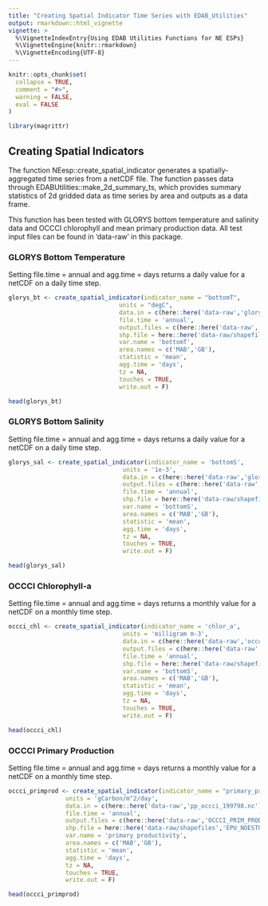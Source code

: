 ```yaml
---
title: "Creating Spatial Indicator Time Series with EDAB_Utilities"
output: rmarkdown::html_vignette
vignette: >
  %\VignetteIndexEntry{Using EDAB Utilities Functions for NE ESPs}
  %\VignetteEngine{knitr::rmarkdown}
  %\VignetteEncoding{UTF-8}
---
```


```r
knitr::opts_chunk$set(
  collapse = TRUE,
  comment = "#>",
  warning = FALSE,
  eval = FALSE
)

library(magrittr)
```

## Creating Spatial Indicators 

The function NEesp::create_spatial_indicator generates a spatially-aggregated time series from a netCDF file. The function passes data through EDABUtilities::make_2d_summary_ts, which provides summary statistics of 2d gridded data as time series by area and outputs as a data frame. 

This function has been tested with GLORYS bottom temperature and salinity data and OCCCI chlorophyll and mean primary production data. All test input files can be found in 'data-raw' in this package. 

### GLORYS Bottom Temperature

Setting file.time = annual and agg.time = days returns a daily value for a netCDF on a daily time step. 
```r
glorys_bt <- create_spatial_indicator(indicator_name = "bottomT", 
                               units = "degC",
                               data.in = c(here::here('data-raw','glorys_bottomT.nc')),
                               file.time = 'annual',
                               output.files = c(here::here('data-raw','GLORYS_monthly_bottomT.nc')),
                               shp.file = here::here('data-raw/shapefiles','EPU_NOESTUARIES.shp'),
                               var.name = 'bottomT',
                               area.names = c('MAB','GB'),
                               statistic = 'mean',
                               agg.time = 'days',
                               tz = NA,
                               touches = TRUE,
                               write.out = F)

head(glorys_bt)
```

### GLORYS Bottom Salinity

Setting file.time = annual and agg.time = days returns a daily value for a netCDF on a daily time step.
```r
glorys_sal <- create_spatial_indicator(indicator_name = 'bottomS',
                                units = '1e-3',
                                data.in = c(here::here('data-raw','glorys_bottomS.nc')),
                                output.files = c(here::here('data-raw','GLORYS_daily_bottomS.nc')),
                                file.time = 'annual',
                                shp.file = here::here('data-raw/shapefiles','EPU_NOESTUARIES.shp'),
                                var.name = 'bottomS',
                                area.names = c('MAB','GB'),
                                statistic = 'mean',
                                agg.time = 'days',
                                tz = NA,
                                touches = TRUE,
                                write.out = F)

head(glorys_sal)
```

### OCCCI Chlorophyll-a

Setting file.time = annual and agg.time = days returns a monthly value for a netCDF on a monthly time step. 
```r
occci_chl <- create_spatial_indicator(indicator_name = 'chlor_a',
                                units = 'milligram m-3',
                                data.in = c(here::here('data-raw','occci_test2.nc')),
                                output.files = c(here::here('data-raw','occci_chl.nc')),
                                file.time = 'annual',
                                shp.file = here::here('data-raw/shapefiles','EPU_NOESTUARIES.shp'),
                                var.name = 'bottomS',
                                area.names = c('MAB','GB'),
                                statistic = 'mean',
                                agg.time = 'days',
                                tz = NA,
                                touches = TRUE,
                                write.out = F)

head(occci_chl)
```

### OCCCI Primary Production

Setting file.time = annual and agg.time = days returns a monthly value for a netCDF on a monthly time step.
```r
occci_primprod <- create_spatial_indicator(indicator_name = "primary_production_mean",
                units = 'gCarbon/m^2/day',
                data.in = c(here::here('data-raw','pp_occci_199798.nc')),
                file.time = 'annual',
                output.files = c(here::here('data-raw','OCCCI_PRIM_PROD.nc')),
                shp.file = here::here('data-raw/shapefiles','EPU_NOESTUARIES.shp'),
                var.name = 'primary productivity',
                area.names = c('MAB','GB'),
                statistic = 'mean',
                agg.time = 'days',
                tz = NA,
                touches = TRUE,
                write.out = F)

head(occci_primprod)
```

